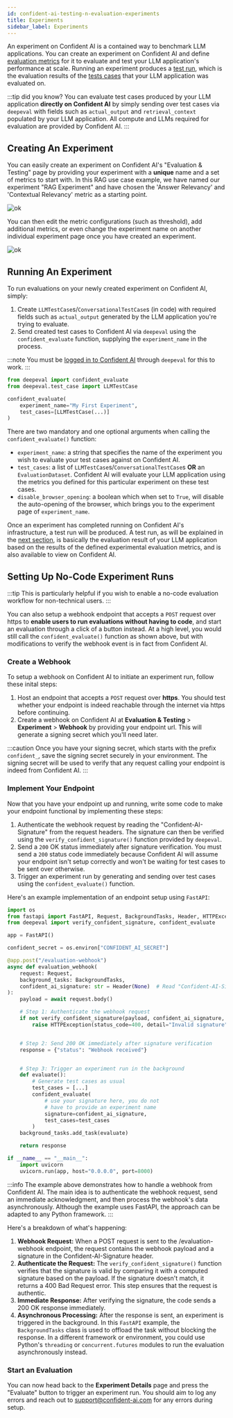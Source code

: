 ```yaml
---
id: confident-ai-testing-n-evaluation-experiments
title: Experiments
sidebar_label: Experiments
---
```


An experiment on Confident AI is a contained way to benchmark LLM applications. You can create an experiment on Confident AI and define [evaluation metrics](metrics-introduction) for it to evaluate and test your LLM application's performance at scale. Running an experiment produces a [test run](confident-ai-testing-n-evaluation-test-run), which is the evaluation results of the [tests cases](evaluation-test-cases) that your LLM application was evaluated on.

:::tip did you know?
You can evaluate test cases produced by your LLM application **directly on Confident AI** by simply sending over test cases via `deepeval` with fields such as `actual_output` and `retrieval_context` populated by your LLM application. All compute and LLMs required for evaluation are provided by Confident AI.
:::

## Creating An Experiment

You can easily create an experiment on Confident AI's "Evaluation & Testing" page by providing your experiment with a **unique** name and a set of metrics to start with. In this RAG use case example, we have named our experiment "RAG Experiment" and have chosen the 'Answer Relevancy' and 'Contextual Relevancy' metric as a starting point.

![ok](https://confident-bucket.s3.amazonaws.com/confident-create-experiment.svg)

You can then edit the metric configurations (such as threshold), add additional metrics, or even change the experiment name on another individual experiment page once you have created an experiment.

![ok](https://confident-bucket.s3.amazonaws.com/confident-edit-experiment.svg)

## Running An Experiment

To run evaluations on your newly created experiment on Confident AI, simply:

1. Create `LLMTestCase`s/`ConversationalTestCase`s (in code) with required fields such as `actual_output` generated by the LLM application you're trying to evaluate.
2. Send created test cases to Confident AI via `deepeval` using the `confident_evaluate` function, supplying the `experiment_name` in the process.

:::note
You must be [logged in to Confident AI](confident-ai-introduction#login-to-confident-ai) through `deepeval` for this to work.
:::

```python
from deepeval import confident_evaluate
from deepeval.test_case import LLMTestCase

confident_evaluate(
    experiment_name="My First Experiment",
    test_cases=[LLMTestCase(...)]
)
```

There are two mandatory and one optional arguments when calling the `confident_evaluate()` function:

- `experiment_name`: a string that specifies the name of the experiment you wish to evaluate your test cases against on Confident AI.
- `test_cases`: a list of `LLMTestCase`s/`ConversationalTestCase`s **OR** an `EvaluationDataset`. Confident AI will evaluate your LLM application using the metrics you defined for this particular experiment on these test cases.
- `disable_browser_opening`: a boolean which when set to `True`, will disable the auto-opening of the browser, which brings you to the experiment page of `experiment_name`.

Once an experiment has completed running on Confident AI's infrastructure, a test run will be produced. A test run, as will be explained in the [next section](confident-ai-testing-n-evaluation-test-run), is basically the evaluation result of your LLM application based on the results of the defined experimental evaluation metrics, and is also available to view on Confident AI.

## Setting Up No-Code Experiment Runs

:::tip
This is particularly helpful if you wish to enable a no-code evaluation workflow for non-technical users.
:::

You can also setup a webhook endpoint that accepts a `POST` request over https to **enable users to run evaluations without having to code**, and start an evaluation through a click of a button instead. At a high level, you would still call the `confident_evaluate()` function as shown above, but with modifications to verify the webhook event is in fact from Confident AI.

### Create a Webhook

To setup a webhook on Confident AI to initiate an experiment run, follow these inital steps:

1. Host an endpoint that accepts a `POST` request over **https**. You should test whether your endpoint is indeed reachable through the internet via https before continuing.
2. Create a webhook on Confident AI at **Evaluation & Testing** > **Experiment** > **Webhook** by providing your endpoint url. This will generate a signing secret which you'll need later.

:::caution
Once you have your signing secret, which starts with the prefix `confident_`, save the signing secret securely in your environment. The signing secret will be used to verify that any request calling your endpoint is indeed from Confident AI.
:::

### Implement Your Endpoint

Now that you have your endpoint up and running, write some code to make your endpoint functional by implementing these steps:

1. Authenticate the webhook request by reading the "Confident-AI-Signature" from the request headers. The signature can then be verified using the `verify_confident_signature()` function provided by `deepeval`.
2. Send a `200` OK status immediately after signature verification. You must send a `200` status code immediately because Confident AI will assume your endpoint isn't setup correctly and won't be waiting for test cases to be sent over otherwise.
3. Trigger an experiment run by generating and sending over test cases using the `confident_evaluate()` function.

Here's an example implementation of an endpoint setup using `FastAPI`:

```python title="example.py"
import os
from fastapi import FastAPI, Request, BackgroundTasks, Header, HTTPException
from deepeval import verify_confident_signature, confident_evaluate

app = FastAPI()

confident_secret = os.environ["CONFIDENT_AI_SECRET"]

@app.post("/evaluation-webhook")
async def evaluation_webhook(
    request: Request,
    background_tasks: BackgroundTasks,
    confident_ai_signature: str = Header(None)  # Read "Confident-AI-Signature" from headers
):
    payload = await request.body()

    # Step 1: Authenticate the webhook request
    if not verify_confident_signature(payload, confident_ai_signature, confident_secret):
        raise HTTPException(status_code=400, detail="Invalid signature")


    # Step 2: Send 200 OK immediately after signature verification
    response = {"status": "Webhook received"}


    # Step 3: Trigger an experiment run in the background
    def evaluate():
        # Generate test cases as usual
        test_cases = [...]
        confident_evaluate(
            # use your signature here, you do not
            # have to provide an experiment name
            signature=confident_ai_signature,
            test_cases=test_cases
        )
    background_tasks.add_task(evaluate)

    return response

if __name__ == "__main__":
    import uvicorn
    uvicorn.run(app, host="0.0.0.0", port=8000)
```

:::info
The example above demonstrates how to handle a webhook from Confident AI. The main idea is to authenticate the webhook request, send an immediate acknowledgment, and then process the webhook's data asynchronously. Although the example uses FastAPI, the approach can be adapted to any Python framework.
:::

Here's a breakdown of what's happening:

1. **Webhook Request:** When a POST request is sent to the /evaluation-webhook endpoint, the request contains the webhook payload and a signature in the Confident-AI-Signature header.
2. **Authenticate the Request:** The `verify_confident_signature()` function verifies that the signature is valid by comparing it with a computed signature based on the payload. If the signature doesn't match, it returns a 400 Bad Request error. This step ensures that the request is authentic.
3. **Immediate Response:** After verifying the signature, the code sends a 200 OK response immediately.
4. **Asynchronous Processing:** After the response is sent, an experiment is triggered in the background. In this `FastAPI` example, the `BackgroundTasks` class is used to offload the task without blocking the response. In a different framework or environment, you could use Python's `threading` or `concurrent.futures` modules to run the evaluation asynchronously instead.

### Start an Evaluation

You can now head back to the **Experiment Details** page and press the "Evaluate" button to trigger an experiment run. You should aim to log any errors and reach out to support@confident-ai.com for any errors during setup.
